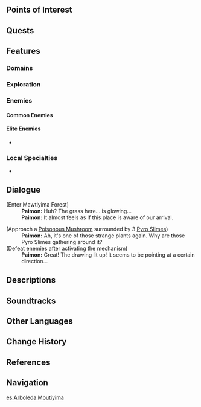 {{Location Infobox
|image        = Mawtiyima Forest.png
|type         = Subarea
|region       = Sumeru
|subregion    = Dharma Forest
|area         = Lokapala Jungle
}}
{{Location Intro|description=<p>It is a forest made of enormous fluorescent mushrooms.</p><p>Mawtiyima is described as "an energy form created by the ancient dreams and memories of the forest." This energy fights against [[The Withering]] to ensure the health of the forest, and even seems to be able to communicate with the [[Aranara]]. In an ancient tongue, the name once meant "human death."<ref>{{Ref/Loading|Mawtiyima}}</ref></p>}}

==Points of Interest==
{{Locations by Category Table|type=Points of Interest}}

==Quests==
{{Quests by Category List|heo=1}}

==Features==
===Domains===
{{Domains by Category Gallery}}

===Exploration===
===Enemies===
====Common Enemies====
{{Column|2|
* {{Enemy|}}
}}

====Elite Enemies====
* {{Enemy|}}

===Local Specialties===
* {{Item|Rukkhashava Mushrooms}}

==Dialogue==
{{Dialogue start}}
;(Enter Mawtiyima Forest)
:'''Paimon:''' Huh? The grass here... is glowing...
:'''Paimon:''' It almost feels as if this place is aware of our arrival.

;(Approach a [[Poisonous Mushroom]] surrounded by 3 [[Pyro Slime]]s)
:'''Paimon:''' Ah, it's one of those strange plants again. Why are those Pyro Slimes gathering around it?
;(Defeat enemies after activating the mechanism)
:'''Paimon:''' Great! The drawing lit up! It seems to be pointing at a certain direction...
{{Dialogue end}}

==Descriptions==
{{Description|The dense forest that defends northern Sumeru. Monumental flora that cannot be found anywhere else grow here.<br />This place was once tainted by the filth that corroded the entire world. It was only after much revivification and purification that it returned to being this giant forest once again.|[[Expedition]] description}}
{{Description|Here, the pomegranate sings and the apples clap.|Viewpoint, [[Aranaga's Little Garden]]}}

==Soundtracks==
{{Soundtracks by Category Table|Mawtiyima Forest Soundtracks|header=Mawtiyima Forest}}

==Other Languages==
{{Other Languages
|en      = Mawtiyima Forest
|zhs     = 无郁稠林
|zhs_rm  = Wúyù Chóulín
|zht     = 無郁稠林
|zht_rm  = Wúyù Chóulín
|zh_tl   = 
|ja      = マウティーマ稠林
|ja_rm   = Mautiima-chuurin
|ja_tl   = Mawtiyima Thick Forest
|ko      = 마우티이마 숲
|ko_rm   = Mautiima Sup
|ko_tl   = Mawtiyima Forest
|es      = Arboleda Moutiyima
|es_tl   = Mawtiyima Grove
|fr      = Forêt de Mawtiyima
|fr_tl   = Mawtiyima Forest
|ru      = Лес Мотийимы
|ru_tl   = Forest of Mawtiyima
|th      = Mawtiyima Forest
|vi      = Rừng Mawtiyima
|vi_tl   = Mawtiyima Forest
|de      = Mawtiyima-Dickicht
|de_tl   = Mawtiyima Covert
|id      = Mawtiyima Forest
|pt      = Floresta Mawtiyima
|pt_tl   = Mawtiyima Forest
|tr      = Mawtiyima Ormanı
|tr_tl   = 
|it      = Foresta Mawtiyima
|it_tl   = Mawtiyima Forest
}}

==Change History==
{{Change History|3.0}}

==References==
{{Reflist}}

==Navigation==
{{Area Navbox|Sumeru}}

[[es:Arboleda Moutiyima]]
